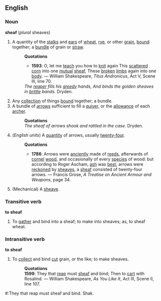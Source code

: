 ==English==
===Noun===
'''sheaf''' (''plural'' sheaves)
#A quantity of the [[stalk]]s and [[ear]]s of [[wheat]], [[rye]], or other [[grain]], [[bound]] together; a [[bundle]] of grain or [[straw]].
#:'''Quotations'''
#:*'''1593''': O, let me [[teach]] you how to [[knit]] again This [[scatter]]ed [[corn]] into one [[mutual]] [[sheaf]], These [[broken]] [[limbs]] again into one [[body]]. &mdash; William Shakespeare, ''Titus Andronicus'', Act V, Scene III, line 70.
#:''The [[reaper]] fills his [[greedy]] hands, And binds the golden sheaves in [[brittle]] bands.'' Dryden.
#Any [[collection]] of things [[bound]] together; a bundle.
#A bundle of [[arrow]]s sufficient to fill a [[quiver]], or the [[allowance]] of each [[archer]].
#:'''Quotations'''
#:''The sheaf of arrows shook and rattled in the case.'' Dryden.
#(''English units'') A [[quantity]] of arrows, usually [[twenty-four]].
#:'''Quotations'''
#:*'''1786''': Arrows were [[anciently]] made of [[reed]]s, afterwards of [[cornel]] [[wood]], and occasionally of every [[species]] of wood: but according to Roger Ascham, [[ash]] was [[best]]; arrows were [[reckoned]] by [[sheaves]], a [[sheaf]] consisted of twenty-four arrows. &mdash; Francis Grose, ''A Treatise on Ancient Armour and Weapons'', page 34.
#(Mechanical) A [[sheave]].
===Transitive verb===
'''to sheaf'''
#To [[gather]] and bind into a sheaf; to make into sheaves; as, to sheaf wheat.
===Intransitive verb===
'''to sheaf'''
#To [[collect]] and bind [[cut]] grain, or the like; to make sheaves.
#:'''Quotations'''
#: '''1599''': They that [[reap]] must [[sheaf]] and bind; Then to [[cart]] with Rosalind. &mdash; William Shakespeare, ''As You Like It'', Act III, Scene II, line 107.

#:They that reap must sheaf and bind. Shak.